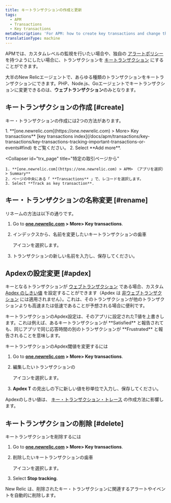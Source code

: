```yaml
---
title: キートランザクションの作成と更新
tags:
  - APM
  - Transactions
  - Key transactions
metaDescription: 'For APM: how to create key transactions and change their Apdex settings.'
translationType: machine
---
```


APMでは、カスタムレベルの監視を行いたい場合や、独自の [アラートポリシー](/docs/apm/transactions/key-transactions/view-key-transactions-alert-information) を持つようにしたい場合に、トランザクションを [キートランザクション](/docs/apm/transactions/key-transactions/key-transactions-tracking-important-transactions-or-events) にすることができます。

大半のNew Relicエージェントで、あらゆる種類のトランザクションをキートランザクションにできます。PHP、Node.js、Goエージェントでキートランザクションに変更できるのは、**ウェブトランザクション**のみとなります。

## キートランザクションの作成 [#create]

キー・トランザクションの作成には2つの方法があります。

<CollapserGroup>
  <Collapser
    id="index"
    title="キー・トランザクション・インデックスから"
  >
    1. **[one.newrelic.com](https://one.newrelic.com) > More> Key transactions** [key transactions index](/docs/apm/transactions/key-transactions/key-transactions-tracking-important-transactions-or-events#find) をご覧ください。
    2. Select **Add more**.
  </Collapser>

  <Collapser
    id="trx_page"
    title="特定の取引ページから"
  >
    1. **[one.newrelic.com](https://one.newrelic.com) > APM> （アプリを選択）> Summary**
    2. ページの中央にある「 **Transactions** 」で、レコードを選択します。
    3. Select **Track as key transaction**.
  </Collapser>
</CollapserGroup>

## キー・トランザクションの名称変更 [#rename]

リネームの方法は以下の通りです。

1. Go to **[one.newrelic.com](https://one.newrelic.com) > More> Key transactions**.

2. インデックスから、名前を変更したいキートランザクションの歯車

   <Icon name="fe-settings"/>

   アイコンを選択します。

3. トランザクションの新しい名前を入力し、保存してください。

## Apdexの設定変更 [#apdex]

キーとなるトランザクションが [ウェブトランザクション](/docs/using-new-relic/welcome-new-relic/getting-started/glossary#transaction) である場合、カスタム [Apdex のしきい値](/docs/apm/new-relic-apm/apdex/apdex-measuring-user-satisfaction) を設定することができます（Apdex は [非ウェブトランザクション](/docs/using-new-relic/welcome-new-relic/getting-started/glossary#non-web-transaction) には適用されません）。これは、そのトランザクションが他のトランザクションよりも高速または低速であることが予想される場合に便利です。

<Callout variant="important">
  キートランザクションのApdex設定は、そのアプリに設定されたT値を上書きします。これは例えば、あるキートランザクションが **Satisfied** と報告されても、同じアプリで同じ応答時間の別のトランザクションが **Frustrated** と報告されることを意味します。
</Callout>

キートランザクションのApdex閾値を変更するには

1. Go to **[one.newrelic.com](https://one.newrelic.com) > More> Key transactions**.

2. 編集したいトランザクションの

   <Icon name="fe-settings"/>

   アイコンを選択します。

3. **Apdex T** の見出しの下に新しい値を秒単位で入力し、保存してください。

Apdexのしきい値は、 [キー・トランザクション・トレース](/docs/apm/transactions/transaction-traces/configure-transaction-traces#key-txns) の作成方法に影響します。

## キートランザクションの削除 [#delete]

キートランザクションを削除するには

1. Go to **[one.newrelic.com](https://one.newrelic.com) > More> Key transactions**.

2. 削除したいキートランザクションの歯車

   <Icon name="fe-settings"/>

   アイコンを選択します。

3. Select **Stop tracking**.

New Relic は、削除されたキー・トランザクションに関連するアラートやイベントを自動的に削除します。